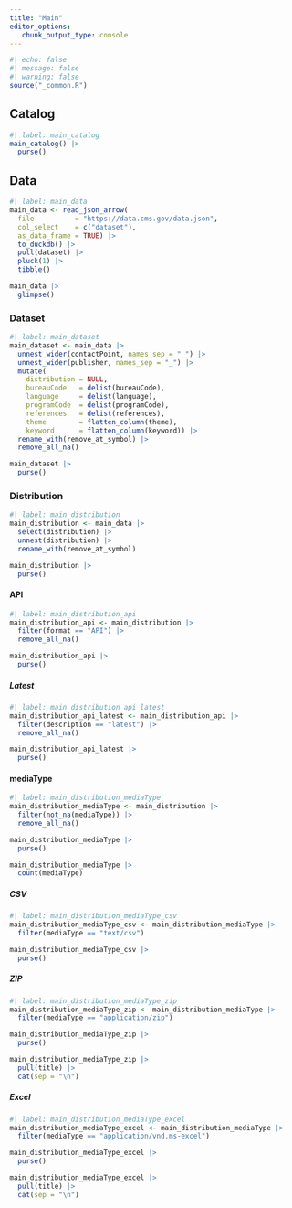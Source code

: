 ```yaml
---
title: "Main"
editor_options: 
   chunk_output_type: console
---
```


```r
#| echo: false
#| message: false
#| warning: false
source("_common.R")
```

## Catalog

```r
#| label: main_catalog
main_catalog() |> 
  purse()
```

## Data

```r
#| label: main_data
main_data <- read_json_arrow(
  file          = "https://data.cms.gov/data.json",
  col_select    = c("dataset"),
  as_data_frame = TRUE) |> 
  to_duckdb() |> 
  pull(dataset) |> 
  pluck(1) |> 
  tibble()

main_data |> 
  glimpse()
```

### Dataset

```r
#| label: main_dataset
main_dataset <- main_data |> 
  unnest_wider(contactPoint, names_sep = "_") |>
  unnest_wider(publisher, names_sep = "_") |> 
  mutate(
    distribution = NULL,
    bureauCode   = delist(bureauCode),
    language     = delist(language),
    programCode  = delist(programCode),
    references   = delist(references),
    theme        = flatten_column(theme),
    keyword      = flatten_column(keyword)) |>
  rename_with(remove_at_symbol) |> 
  remove_all_na()

main_dataset |> 
  purse()
```

### Distribution

```r
#| label: main_distribution
main_distribution <- main_data |> 
  select(distribution) |> 
  unnest(distribution) |> 
  rename_with(remove_at_symbol)

main_distribution |> 
  purse()
```

#### API

```r
#| label: main_distribution_api
main_distribution_api <- main_distribution |> 
  filter(format == "API") |> 
  remove_all_na()

main_distribution_api |> 
  purse()
```

##### Latest

```r
#| label: main_distribution_api_latest
main_distribution_api_latest <- main_distribution_api |> 
  filter(description == "latest") |> 
  remove_all_na()

main_distribution_api_latest |> 
  purse()
```

#### mediaType

```r
#| label: main_distribution_mediaType
main_distribution_mediaType <- main_distribution |> 
  filter(not_na(mediaType)) |> 
  remove_all_na()

main_distribution_mediaType |> 
  purse()

main_distribution_mediaType |> 
  count(mediaType)
```

##### CSV

```r
#| label: main_distribution_mediaType_csv
main_distribution_mediaType_csv <- main_distribution_mediaType |> 
  filter(mediaType == "text/csv")

main_distribution_mediaType_csv |> 
  purse()
```

##### ZIP

```r
#| label: main_distribution_mediaType_zip
main_distribution_mediaType_zip <- main_distribution_mediaType |> 
  filter(mediaType == "application/zip")

main_distribution_mediaType_zip |> 
  purse()

main_distribution_mediaType_zip |>
  pull(title) |>
  cat(sep = "\n")
```

##### Excel

```r
#| label: main_distribution_mediaType_excel
main_distribution_mediaType_excel <- main_distribution_mediaType |> 
  filter(mediaType == "application/vnd.ms-excel")

main_distribution_mediaType_excel |> 
  purse()

main_distribution_mediaType_excel |>
  pull(title) |>
  cat(sep = "\n")
```
